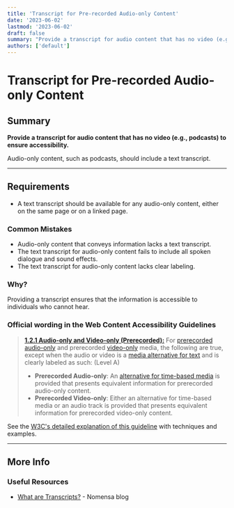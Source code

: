 ```yaml
---
title: 'Transcript for Pre-recorded Audio-only Content'
date: '2023-06-02'
lastmod: '2023-06-02'
draft: false
summary: "Provide a transcript for audio content that has no video (e.g., podcasts) to ensure accessibility."
authors: ['default']
---
```


# Transcript for Pre-recorded Audio-only Content

## Summary

**Provide a transcript for audio content that has no video (e.g., podcasts) to ensure accessibility.**

Audio-only content, such as podcasts, should include a text transcript.

---

## Requirements

- A text transcript should be available for any audio-only content, either on the same page or on a linked page.

### Common Mistakes

- Audio-only content that conveys information lacks a text transcript.
- The text transcript for audio-only content fails to include all spoken dialogue and sound effects.
- The text transcript for audio-only content lacks clear labeling.

### Why?

Providing a transcript ensures that the information is accessible to individuals who cannot hear.

### Official wording in the Web Content Accessibility Guidelines

> [**1.2.1 Audio-only and Video-only (Prerecorded):**](https://www.w3.org/TR/UNDERSTANDING-WCAG20/content-structure-separation-programmatic.html) For [prerecorded](https://www.w3.org/TR/UNDERSTANDING-WCAG20/media-equiv-av-only-alt.html#prerecordeddef) [audio-only](https://www.w3.org/TR/UNDERSTANDING-WCAG20/media-equiv-av-only-alt.html#audio-onlydef) and prerecorded [video-only](https://www.w3.org/TR/UNDERSTANDING-WCAG20/media-equiv-av-only-alt.html#video-onlydef) media, the following are true, except when the audio or video is a [media alternative for text](https://www.w3.org/TR/UNDERSTANDING-WCAG20/media-equiv-av-only-alt.html#multimedia-alt-textdef) and is clearly labeled as such: (Level A)
>
> - **Prerecorded Audio-only**: An [alternative for time-based media](https://www.w3.org/TR/UNDERSTANDING-WCAG20/media-equiv-av-only-alt.html#alt-time-based-mediadef) is provided that presents equivalent information for prerecorded audio-only content.
> - **Prerecorded Video-only**: Either an alternative for time-based media or an audio track is provided that presents equivalent information for prerecorded video-only content.

See the [W3C's detailed explanation of this guideline](https://www.w3.org/TR/UNDERSTANDING-WCAG20/content-structure-separation-programmatic.html) with techniques and examples.

---

## More Info

### Useful Resources

- [What are Transcripts?](https://www.nomensa.com/blog/2010/what-are-transcripts/) - Nomensa blog

